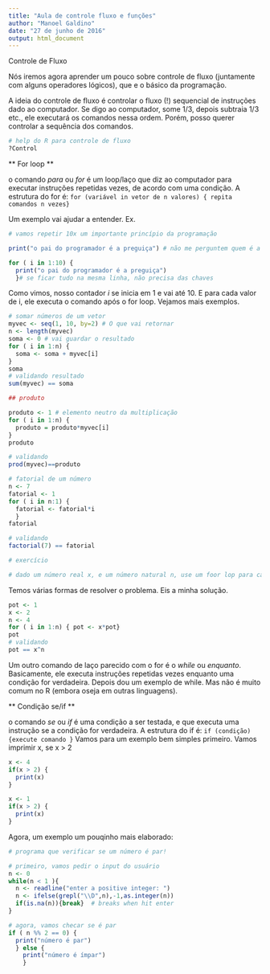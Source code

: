 ```yaml
---
title: "Aula de controle fluxo e funções"
author: "Manoel Galdino"
date: "27 de junho de 2016"
output: html_document
---
```

Controle de Fluxo

Nós iremos agora aprender um pouco sobre controle de fluxo (juntamente com alguns operadores lógicos), que e o básico da programação.

A ideia do controle de fluxo é controlar o fluxo (!) sequencial de instruções dado ao computador. Se digo ao computador, some 1/3, depois subtraia 1/3 etc., ele executará os comandos nessa ordem. Porém, posso querer controlar a sequência dos comandos.

```r
# help do R para controle de fluxo
?Control
```

** For loop **

o comando *para* ou *for* é um loop/laço que diz ao computador para executar instruções repetidas vezes, de acordo com uma condição. A estrutura do for é:
``` for (variável in vetor de n valores) { repita comandos n vezes}```

Um exemplo vai ajudar a entender.
Ex.
```r
# vamos repetir 10x um importante princípio da programação

print("o pai do programador é a preguiça") # não me perguntem quem é a mãe!

for ( i in 1:10) { 
  print("o pai do programador é a preguiça")
  }# se ficar tudo na mesma linha, não precisa das chaves

```

Como vimos, nosso contador *i* se inicia em 1 e vai até 10. E para cada valor de i, ele executa o comando após o for loop. Vejamos mais exemplos.

```r
# somar números de um vetor
myvec <- seq(1, 10, by=2) # O que vai retornar
n <- length(myvec)
soma <- 0 # vai guardar o resultado
for ( i in 1:n) {
  soma <- soma + myvec[i]
}
soma
# validando resultado
sum(myvec) == soma

## produto

produto <- 1 # elemento neutro da multiplicação
for ( i in 1:n) {
  produto = produto*myvec[i]
}
produto

# validando
prod(myvec)==produto

# fatorial de um número
n <- 7
fatorial <- 1
for ( i in n:1) {
  fatorial <- fatorial*i 
  }
fatorial

# validando
factorial(7) == fatorial

# exercício

# dado um número real x, e um número natural n, use um foor lop para calcular a potência x^n, em que x é a base, e n o expoente # valide que seu resultado está certo comparando com a forma mais simples de exponenciação no R, x^n.
```


Temos várias formas de resolver o problema.
Eis a minha solução.

```r
pot <- 1
x <- 2
n <- 4
for ( i in 1:n) { pot <- x*pot}
pot
# validando
pot == x^n
```

Um outro comando de laço parecido com o for é o *while* ou *enquanto*. Basicamente, ele executa instruções repetidas vezes enquanto uma condição for verdadeira. Depois dou um exemplo de while. Mas não é muito comum no R (embora oseja em outras linguagens).


** Condição se/if **

o comando *se* ou *if* é uma condição a ser testada, e que executa uma instrução se a condição for verdadeira. A estrutura do if é:
``` if (condição) {execute comando }```
Vamos para um exemplo bem simples primeiro.
Vamos imprimir x, se x > 2
```r
x <- 4
if(x > 2) {
  print(x)
}

x <- 1
if(x > 2) {
  print(x)
}

```

Agora, um exemplo um pouqinho mais elaborado:

```r
# programa que verificar se um número é par!

# primeiro, vamos pedir o input do usuário
n <- 0
while(n < 1 ){
  n <- readline("enter a positive integer: ")
  n <- ifelse(grepl("\\D",n),-1,as.integer(n))
  if(is.na(n)){break}  # breaks when hit enter
}

# agora, vamos checar se é par
if ( n %% 2 == 0) {
  print("número é par")
  } else { 
    print("número é ímpar")
    }

```